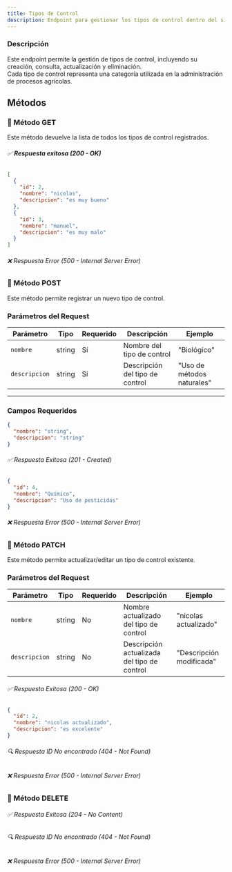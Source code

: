 ```yaml
---
title: Tipos de Control
description: Endpoint para gestionar los tipos de control dentro del sistema AgroSoft.
---
```



### Descripción

Este endpoint permite la gestión de tipos de control, incluyendo su creación, consulta, actualización y eliminación.  
Cada tipo de control representa una categoría utilizada en la administración de procesos agrícolas.

## Métodos

### 🔹 Método GET

<ApiBaseBanner
  method="GET"
  path="/tiposControl/"
  baseUrl="http://127.0.0.1:8000"
/>
Este método devuelve la lista de todos los tipos de control registrados.  
###### ✅ **Respuesta exitosa (200 - OK)**
```json
[
  {
    "id": 2,
    "nombre": "nicolas",
    "descripcion": "es muy bueno"
  },
  {
    "id": 3,
    "nombre": "manuel",
    "descripcion": "es muy malo"
  }
]
```
###### ❌ Respuesta Error (500 - Internal Server Error)

### 🔹 Método POST

<ApiBaseBanner
  method="POST"
  path="/tiposControl/"
  baseUrl="http://127.0.0.1:8000"
/>
Este método permite registrar un nuevo tipo de control.

### **Parámetros del Request**

| Parámetro       | Tipo     | Requerido | Descripción                      | Ejemplo                  |
|----------------|----------|-----------|----------------------------------|------------------|
| `nombre`      | string   | Sí        | Nombre del tipo de control      | "Biológico"     |
| `descripcion` | string   | Sí        | Descripción del tipo de control | "Uso de métodos naturales" |

---

### **Campos Requeridos**
```json
{
  "nombre": "string",
  "descripcion": "string"
}
```

###### ✅ Respuesta Exitosa (201 - Created)
```json
{
  "id": 4,
  "nombre": "Químico",
  "descripcion": "Uso de pesticidas"
}
```
###### ❌ Respuesta Error (500 - Internal Server Error)

### 🔹 Método PATCH

<ApiBaseBanner
  method="PATCH"
  path="/tiposControl/{id}/"
  baseUrl="http://127.0.0.1:8000"
/>

Este método permite actualizar/editar un tipo de control existente.

### **Parámetros del Request**
| Parámetro       | Tipo     | Requerido | Descripción                      | Ejemplo                  |
|----------------|----------|-----------|----------------------------------|------------------|
| `nombre`      | string   | No        | Nombre actualizado del tipo de control | "nicolas actualizado"   |
| `descripcion` | string   | No        | Descripción actualizada del tipo de control | "Descripción modificada" |

###### ✅ Respuesta Exitosa (200 - OK)
```json
{
  "id": 2,
  "nombre": "nicolas actualizado",
  "descripcion": "es excelente"
}
```
###### 🔍 Respuesta ID No encontrado (404 - Not Found)
###### ❌ Respuesta Error (500 - Internal Server Error)

### 🔹 Método DELETE

<ApiBaseBanner
  method="DELETE"
  path="/tiposControl/{id}/"
  baseUrl="http://127.0.0.1:8000"
/>
###### ✅ Respuesta Exitosa (204 - No Content)
###### 🔍 Respuesta ID No encontrado (404 - Not Found)
###### ❌ Respuesta Error (500 - Internal Server Error)

